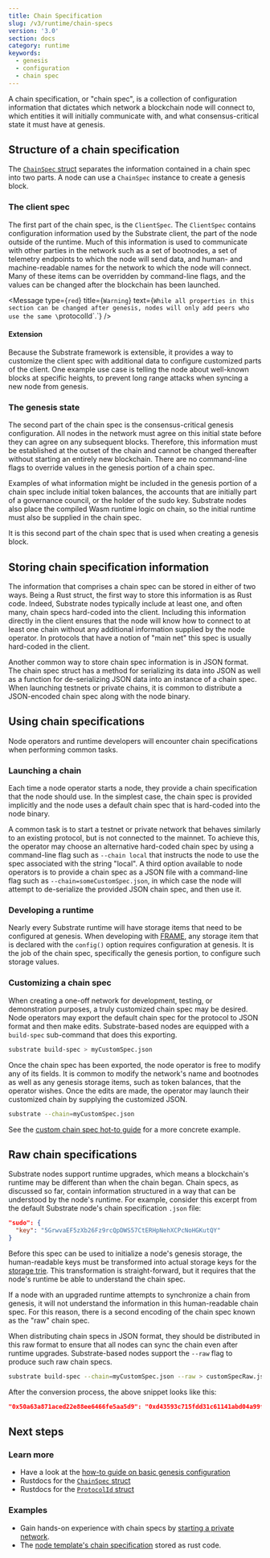 ```yaml
---
title: Chain Specification
slug: /v3/runtime/chain-specs
version: '3.0'
section: docs
category: runtime
keywords:
  - genesis
  - configuration
  - chain spec
---
```


A chain specification, or "chain spec", is a collection of configuration information that dictates
which network a blockchain node will connect to, which entities it will initially communicate with,
and what consensus-critical state it must have at genesis.

## Structure of a chain specification

The [`ChainSpec` struct](/rustdocs/latest/sc_service/struct.GenericChainSpec.html)
separates the information contained in a chain spec into two parts. A node can use a `ChainSpec`
instance to create a genesis block.

### The client spec

The first part of the chain spec, is the `ClientSpec`. The `ClientSpec` contains configuration
information used by the Substrate client, the part of the node outside of the runtime. Much of this
information is used to communicate with other parties in the network such as a set of bootnodes, a
set of telemetry endpoints to which the node will send data, and human- and machine-readable names
for the network to which the node will connect. Many of these items can be overridden by
command-line flags, and the values can be changed after the blockchain has been launched.

<Message
  type={`red`}
  title={`Warning`}
  text={`While all properties in this section can be changed after genesis, nodes will only add
  peers who use the same \`protocolId\`.`}
/>

#### Extension

Because the Substrate framework is extensible, it provides a way to customize the client spec with
additional data to configure customized parts of the client. One example use case is telling the
node about well-known blocks at specific heights, to prevent long range attacks when syncing a new
node from genesis.

### The genesis state

The second part of the chain spec is the consensus-critical genesis configuration. All nodes in the
network must agree on this initial state before they can agree on any subsequent blocks. Therefore,
this information must be established at the outset of the chain and cannot be changed thereafter
without starting an entirely new blockchain. There are no command-line flags to override values in
the genesis portion of a chain spec.

Examples of what information might be included in the genesis portion of a chain spec include
initial token balances, the accounts that are initially part of a governance council, or the holder
of the sudo key. Substrate nodes also place the compiled Wasm runtime logic on chain, so the initial
runtime must also be supplied in the chain spec.

It is this second part of the chain spec that is used when creating a genesis block.

## Storing chain specification information

The information that comprises a chain spec can be stored in either of two ways. Being a Rust
struct, the first way to store this information is as Rust code. Indeed, Substrate nodes typically
include at least one, and often many, chain specs hard-coded into the client. Including this
information directly in the client ensures that the node will know how to connect to at least one
chain without any additional information supplied by the node operator. In protocols that have a
notion of "main net" this spec is usually hard-coded in the client.

Another common way to store chain spec information is in JSON format. The chain spec struct has a
method for serializing its data into JSON as well as a function for de-serializing JSON data into an
instance of a chain spec. When launching testnets or private chains, it is common to distribute a
JSON-encoded chain spec along with the node binary.

## Using chain specifications

Node operators and runtime developers will encounter chain specifications when performing common
tasks.

### Launching a chain

Each time a node operator starts a node, they provide a chain specification that the node should
use. In the simplest case, the chain spec is provided implicitly and the node uses a default chain
spec that is hard-coded into the node binary.

A common task is to start a testnet or private network that behaves similarly to an existing
protocol, but is not connected to the mainnet. To achieve this, the operator may choose an
alternative hard-coded chain spec by using a command-line flag such as `--chain local` that
instructs the node to use the spec associated with the string "local". A third option available to
node operators is to provide a chain spec as a JSON file with a command-line flag such as
`--chain=someCustomSpec.json`, in which case the node will attempt to de-serialize the provided JSON
chain spec, and then use it.

### Developing a runtime

Nearly every Substrate runtime will have storage items that need to be configured at genesis. When
developing with [FRAME](/v3/runtime/frame), any storage item that is declared with the `config()`
option requires configuration at genesis. It is the job of the chain spec, specifically the genesis
portion, to configure such storage values.

### Customizing a chain spec

When creating a one-off network for development, testing, or demonstration purposes, a truly
customized chain spec may be desired. Node operators may export the default chain spec for the
protocol to JSON format and then make edits. Substrate-based nodes are equipped with a `build-spec`
sub-command that does this exporting.

```bash
substrate build-spec > myCustomSpec.json
```

Once the chain spec has been exported, the node operator is free to modify any of its fields. It is
common to modify the network's name and bootnodes as well as any genesis storage items, such as
token balances, that the operator wishes. Once the edits are made, the operator may launch their
customized chain by supplying the customized JSON.

```bash
substrate --chain=myCustomSpec.json
```

See the [custom chain spec hot-to guide](/how-to-guides/v3/basics/custom-chain-spec) for a more concrete example.

## Raw chain specifications

Substrate nodes support runtime upgrades, which means a blockchain's runtime may be different than
when the chain began. Chain specs, as discussed so far, contain information structured in a way that
can be understood by the node's runtime. For example, consider this excerpt from the default
Substrate node's chain specification `.json` file:

```json
"sudo": {
  "key": "5GrwvaEF5zXb26Fz9rcQpDWS57CtERHpNehXCPcNoHGKutQY"
}
```

Before this spec can be used to initialize a node's genesis storage, the human-readable keys must be
transformed into actual storage keys for the [storage trie](/v3/advanced/storage). This
transformation is straight-forward, but it requires that the node's runtime be able to understand
the chain spec.

If a node with an upgraded runtime attempts to synchronize a chain from genesis, it will not
understand the information in this human-readable chain spec. For this reason, there is a second
encoding of the chain spec known as the "raw" chain spec.

When distributing chain specs in JSON format, they should be distributed in this raw format to
ensure that all nodes can sync the chain even after runtime upgrades. Substrate-based nodes support
the `--raw` flag to produce such raw chain specs.

```bash
substrate build-spec --chain=myCustomSpec.json --raw > customSpecRaw.json
```

After the conversion process, the above snippet looks like this:

```json
"0x50a63a871aced22e88ee6466fe5aa5d9": "0xd43593c715fdd31c61141abd04a99fd6822c8558854ccde39a5684e7a56da27d",
```

## Next steps

### Learn more

- Have a look at the [how-to guide on basic genesis configuration](/how-to-guides/v3/basics/genesis/)
- Rustdocs for the
  [`ChainSpec` struct](/rustdocs/latest/sc_service/struct.GenericChainSpec.html)
- Rustdocs for the
  [`ProtocolId` struct](/rustdocs/latest/sc_network/config/struct.ProtocolId.html)

### Examples

- Gain hands-on experience with chain specs by
  [starting a private network](/tutorials/v3/private-network).
- The
  [node template's chain specification](https://github.com/substrate-developer-hub/substrate-node-template/blob/master/node/src/chain_spec.rs)
  stored as rust code.
